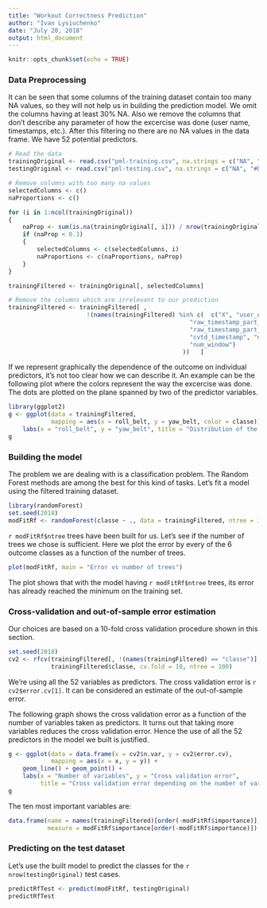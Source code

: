 ```yaml
---
title: "Workout Correctness Prediction"
author: "Ivan Lysiuchenko"
date: "July 20, 2018"
output: html_document
---
```


```r
knitr::opts_chunk$set(echo = TRUE)
```


### Data Preprocessing

It can be seen that some columns of the training dataset contain too
many NA values, so they will not help us in building the prediction
model. We omit the columns having at least 30% NA.
Also we remove the columns that don't describe any parameter of how
the excercise was done (user name, timestamps, etc.). After this filtering
no there are no NA values in the data frame. We have 52 potential predictors.

```r

# Read the data
trainingOriginal <- read.csv("pml-training.csv", na.strings = c("NA", "#DIV/0!"))
testingOriginal <- read.csv("pml-testing.csv", na.strings = c("NA", "#DIV/0!"))

# Remove columns with too many na values
selectedColumns <- c()
naProportions <- c()

for (i in 1:ncol(trainingOriginal))
{
    naProp <- sum(is.na(trainingOriginal[, i])) / nrow(trainingOriginal)
    if (naProp < 0.3)
    {
        selectedColumns <- c(selectedColumns, i)
        naProportions <- c(naProportions, naProp)
    }
}

trainingFiltered <- trainingOriginal[, selectedColumns]

# Remove the columns which are irrelevant to our prediction
trainingFiltered <- trainingFiltered[ , 
                      !(names(trainingFiltered) %in% c(  c("X", "user_name", 
                                                   "raw_timestamp_part_1",
                                                   "raw_timestamp_part_2",
                                                   "cvtd_timestamp", "new_window",
                                                   "num_window")     
                                                 ))   ]
```

If we represent graphically the dependence of the outcome on individual predictors, it's 
not too clear how we can describe it. An example can be the following plot where the colors
represent the way the excercise was done. The dots are plotted on the plane spanned by 
two of the predictor variables.

```r
library(ggplot2)
g <- ggplot(data = trainingFiltered, 
            mapping = aes(x = roll_belt, y = yaw_belt, color = classe)) + geom_point() +
    labs(x = "roll_belt", y = "yaw_belt", title = "Distribution of the outcome")
g
```

### Building the model

The problem we are dealing with is a classification problem. The Random Forest methods
are among the best for this kind of tasks. Let's fit a model using the filtered training
dataset.

```r
library(randomForest)
set.seed(2018)
modFitRf <- randomForest(classe ~ ., data = trainingFiltered, ntree = 100)
```

`r modFitRf$ntree` trees have been built for us. Let's see if the number of trees we chose is sufficient. Here we plot the error by every of the 6 outcome classes as a function of the number of trees.

```r
plot(modFitRf, main = "Error vs number of trees")
```

The plot shows that with the model having `r modFitRf$ntree` trees, its error has already
reached the minimum on the training set.

### Cross-validation and out-of-sample error estimation

Our choices are based on a 10-fold cross validation procedure shown in this section.

```r
set.seed(2018)
cv2 <- rfcv(trainingFiltered[, !(names(trainingFiltered) == "classe")], 
            trainingFiltered$classe, cv.fold = 10, ntree = 100)
```

We're using all the 52 variables as predictors. The cross validation error is 
`r cv2$error.cv[1]`. It can be considered an estimate of the out-of-sample error.

The following graph shows the cross validation error as a function of the number of
variables taken as predictors. It turns out that taking more variables reduces
the cross validation error. Hence the use of all the 52 predictors in the model we built
is justified.

```r
g <- ggplot(data = data.frame(x = cv2$n.var, y = cv2$error.cv), 
            mapping = aes(x = x, y = y)) + 
    geom_line() + geom_point() + 
    labs(x = "Number of variables", y = "Cross validation error", 
         title = "Cross validation error depending on the number of variables")
g
```

The ten most important variables are:

```r
data.frame(name = names(trainingFiltered)[order(-modFitRf$importance)], 
           measure = modFitRf$importance[order(-modFitRf$importance)])[1:10,]
```

### Predicting on the test dataset

Let's use the built model to predict the classes for the `r nrow(testingOriginal)`
test cases.

```r
predictRfTest <- predict(modFitRf, testingOriginal)
predictRfTest
```
